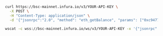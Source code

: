 
<Tabs>
  <TabItem value="cURL">

  ```bash
  curl https://bsc-mainnet.infura.io/v3/YOUR-API-KEY \
    -X POST \
    -H "Content-Type: application/json" \
    -d '{"jsonrpc":"2.0", "method": "eth_getBalance", "params": ["0xc94770007dda54cF92009BFF0dE90c06F603a09f", "latest"], "id":1}'
  ```

  </TabItem>
  <TabItem value="WSS">

  ```bash
  wscat -c wss://bsc-mainnet.infura.io/ws/v3/YOUR-API-KEY -x '{"jsonrpc":"2.0", "method": "eth_getBalance", "params": ["0xc94770007dda54cF92009BFF0dE90c06F603a09f", "latest"], "id":1}'
  ```

  </TabItem>
</Tabs>


